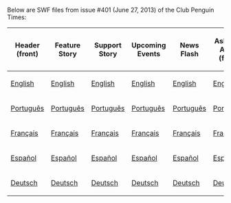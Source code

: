 Below are SWF files from issue #401 (June 27, 2013) of the Club Penguin Times:

<center>
{|class="wikitable" border="1"
!Header (front)
!Feature Story
!Support Story
!Upcoming Events
!News Flash
!Ask Aunt Arctic (front)
!Header (back)
!Ask Aunt Arctic (back)
!Jokes and Riddles
!Secrets
!Feature More
|-
|[[Media:ENNews401HeaderFront.swf|English]]||[[Media:ENNews401FeatureStory.swf|English]]||[[Media:ENNews401SupportStory.swf|English]]||[[Media:ENNews401UpcomingEvents.swf|English]]||[[Media:ENNews401NewsFlash.swf|English]]||[[Media:ENNews401AskAuntArcticFront.swf|English]]||[[Media:ENNews401HeaderBack.swf|English]]||[[Media:ENNews401AskAuntArcticBack.swf|English]]||[[Media:ENNews401JokesAndRiddles.swf|English]]||[[Media:ENNews401Secrets.swf|English]]||[[Media:ENNews401FeatureMore.swf|English]]
|-
|[[Media:PTNews401HeaderFront.swf|Português]]||[[Media:PTNews401FeatureStory.swf|Português]]||[[Media:PTNews401SupportStory.swf|Português]]||[[Media:PTNews401UpcomingEvents.swf|Português]]||[[Media:PTNews401NewsFlash.swf|Português]]||[[Media:PTNews401AskAuntArcticFront.swf|Português]]||[[Media:PTNews401HeaderBack.swf|Português]]||[[Media:PTNews401AskAuntArcticBack.swf|Português]]||[[Media:PTNews401JokesAndRiddles.swf|Português]]||[[Media:PTNews401Secrets.swf|Português]]||[[Media:PTNews401FeatureMore.swf|Português]]
|-
|[[Media:FRNews401HeaderFront.swf|Français]]||[[Media:FRNews401FeatureStory.swf|Français]]||[[Media:FRNews401SupportStory.swf|Français]]||[[Media:FRNews401UpcomingEvents.swf|Français]]||[[Media:FRNews401NewsFlash.swf|Français]]||[[Media:FRNews401AskAuntArcticFront.swf|Français]]||[[Media:FRNews401HeaderBack.swf|Français]]||[[Media:FRNews401AskAuntArcticBack.swf|Français]]||[[Media:FRNews401JokesAndRiddles.swf|Français]]||[[Media:FRNews401Secrets.swf|Français]]||[[Media:FRNews401FeatureMore.swf|Français]]
|-
|[[Media:ESNews401HeaderFront.swf|Español]]||[[Media:ESNews401FeatureStory.swf|Español]]||[[Media:ESNews401SupportStory.swf|Español]]||[[Media:ESNews401UpcomingEvents.swf|Español]]||[[Media:ESNews401NewsFlash.swf|Español]]||[[Media:ESNews401AskAuntArcticFront.swf|Español]]||[[Media:ESNews401HeaderBack.swf|Español]]||[[Media:ESNews401AskAuntArcticBack.swf|Español]]||[[Media:ESNews401JokesAndRiddles.swf|Español]]||[[Media:ESNews401Secrets.swf|Español]]||[[Media:ESNews401FeatureMore.swf|Español]]
|-
|[[Media:DENews401HeaderFront.swf|Deutsch]]||[[Media:DENews401FeatureStory.swf|Deutsch]]||[[Media:DENews401SupportStory.swf|Deutsch]]||[[Media:DENews401UpcomingEvents.swf|Deutsch]]||[[Media:DENews401NewsFlash.swf|Deutsch]]||[[Media:DENews401AskAuntArcticFront.swf|Deutsch]]||[[Media:DENews401HeaderBack.swf|Deutsch]]||[[Media:DENews401AskAuntArcticBack.swf|Deutsch]]||[[Media:DENews401JokesAndRiddles.swf|Deutsch]]||[[Media:DENews401Secrets.swf|Deutsch]]||[[Media:DENews401FeatureMore.swf|Deutsch]]
|}
</center>
